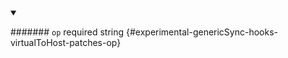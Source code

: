 
<details className="config-field" data-expandable="false" open>
<summary>

####### `op` <span className="config-field-required" data-required="false">required</span> <span className="config-field-type">string</span> <span className="config-field-default"></span> <span className="config-field-enum"></span> {#experimental-genericSync-hooks-virtualToHost-patches-op}



</summary>



</details>
